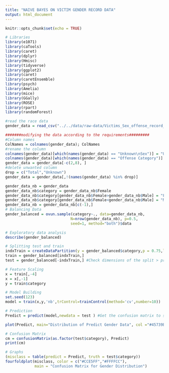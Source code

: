 ```yaml
---
title: "NAIVE BAYES ON VICTIM GENDER RECORD DATA"
output: html_document
---
```


```r
knitr::opts_chunk$set(echo = TRUE)
```

```r
# Libraries
library(e1071)
library(caTools)
library(caret)
library(dplyr)
library(Hmisc)
library(tidyverse)
library(ggplot2)
library(caret)
library(caretEnsemble)
library(psych)
library(Amelia)
library(mice)
library(GGally)
library(ROSE)
library(rpart)
library(randomForest)
```

```r
#read the race data
gender_data = read_csv("../../data/raw-data/Victims_Sex_offense_record_data.csv")
```

```r
#######modifying the data according to the requirements#########
#Column names
ColNames = colnames(gender_data); ColNames
#rename the column
colnames(gender_data)[which(names(gender_data) == "Unknown\nSex")] = "Unknown"
colnames(gender_data)[which(names(gender_data) == "Offense Category")] = "Offense"#delete the total row
gender_data = gender_data[-c(2,8), ]
#delete unwanted column
drop = c("Total","Unknown")
gender_data = gender_data[,!(names(gender_data) %in% drop)]

```

```r
gender_data_nb = gender_data
gender_data_nb$category = gender_data_nb$Female
gender_data_nb$category[gender_data_nb$Female>gender_data_nb$Male] = "Female"
gender_data_nb$category[gender_data_nb$Female<gender_data_nb$Male] = "Male"
gender_data_nb = gender_data_nb[c(-1),]
# Balancing Data
gender_balanced = ovun.sample(category~., data=gender_data_nb,
                             N=nrow(gender_data_nb), p=0.5,
                             seed=1, method="both")$data
```

```r
# Exploratory data analysis
describe(gender_balanced)

# Splitting test and train
indxTrain = createDataPartition(y = gender_balanced$category,p = 0.75,list = FALSE)
train = gender_balanced[indxTrain,]
test = gender_balanced[-indxTrain,] #Check dimensions of the split > pro
```

```r
# Feature Scaling
x = train[,-4]
x = x[,-1]
y = train$category
```

```r
# Model Building
set.seed(123)
model = train(x,y,'nb',trControl=trainControl(method='cv',number=10))

# Prediction
Predict = predict(model,newdata = test ) #Get the confusion matrix to see accuracy value and other parameter values > confusionMatrix(Predict, testing$Outcome )

plot(Predict, main="Distribution of Predict Gender Data", col ="#45739B")
```

```r
# Confusion Matrix 
cm = confusionMatrix(as.factor(test$category), Predict)
print(cm)
```

```r
# Graphs 
(misclass = table(predict = Predict, truth = test$category))
fourfoldplot(misclass, color = c("#CCE5FF","#FFFFCC"),
             main = "Confusion Matrix for Gender Distribution")
```